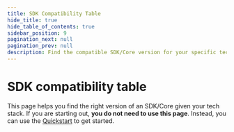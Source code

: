 ```yaml
---
title: SDK Compatibility Table
hide_title: true
hide_table_of_contents: true
sidebar_position: 9
pagination_next: null
pagination_prev: null
description: Find the compatible SDK/Core version for your specific tech stack.
---
```



# SDK compatibility table


This page helps you find the right version of an SDK/Core given your tech stack.
If you are starting out, **you do not need to use this page**. 
Instead, you can use the [Quickstart](/docs/quickstart/introduction) to get started.

<SDKCompatibilityTable />
